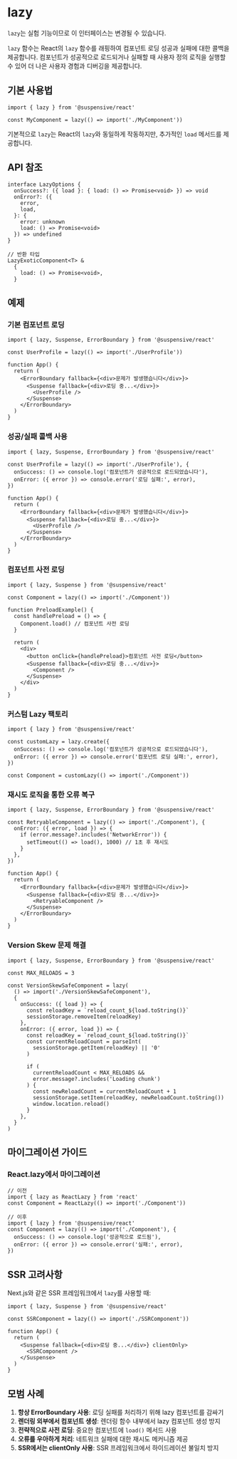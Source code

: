 
# lazy

<Callout type='experimental'>

`lazy`는 실험 기능이므로 이 인터페이스는 변경될 수 있습니다.

</Callout>

`lazy` 함수는 React의 `lazy` 함수를 래핑하여 컴포넌트 로딩 성공과 실패에 대한 콜백을 제공합니다. 컴포넌트가 성공적으로 로드되거나 실패할 때 사용자 정의 로직을 실행할 수 있어 더 나은 사용자 경험과 디버깅을 제공합니다.

## 기본 사용법

```tsx
import { lazy } from '@suspensive/react'

const MyComponent = lazy(() => import('./MyComponent'))
```

기본적으로 `lazy`는 React의 `lazy`와 동일하게 작동하지만, 추가적인 `load` 메서드를 제공합니다.

## API 참조

```tsx
interface LazyOptions {
  onSuccess?: ({ load }: { load: () => Promise<void> }) => void
  onError?: ({
    error,
    load,
  }: {
    error: unknown
    load: () => Promise<void>
  }) => undefined
}

// 반환 타입
LazyExoticComponent<T> &
  {
    load: () => Promise<void>,
  }
```

## 예제

### 기본 컴포넌트 로딩

```tsx
import { lazy, Suspense, ErrorBoundary } from '@suspensive/react'

const UserProfile = lazy(() => import('./UserProfile'))

function App() {
  return (
    <ErrorBoundary fallback={<div>문제가 발생했습니다</div>}>
      <Suspense fallback={<div>로딩 중...</div>}>
        <UserProfile />
      </Suspense>
    </ErrorBoundary>
  )
}
```

### 성공/실패 콜백 사용

```tsx
import { lazy, Suspense, ErrorBoundary } from '@suspensive/react'

const UserProfile = lazy(() => import('./UserProfile'), {
  onSuccess: () => console.log('컴포넌트가 성공적으로 로드되었습니다'),
  onError: ({ error }) => console.error('로딩 실패:', error),
})

function App() {
  return (
    <ErrorBoundary fallback={<div>문제가 발생했습니다</div>}>
      <Suspense fallback={<div>로딩 중...</div>}>
        <UserProfile />
      </Suspense>
    </ErrorBoundary>
  )
}
```

### 컴포넌트 사전 로딩

```tsx
import { lazy, Suspense } from '@suspensive/react'

const Component = lazy(() => import('./Component'))

function PreloadExample() {
  const handlePreload = () => {
    Component.load() // 컴포넌트 사전 로딩
  }

  return (
    <div>
      <button onClick={handlePreload}>컴포넌트 사전 로딩</button>
      <Suspense fallback={<div>로딩 중...</div>}>
        <Component />
      </Suspense>
    </div>
  )
}
```

### 커스텀 Lazy 팩토리

```tsx
import { lazy } from '@suspensive/react'

const customLazy = lazy.create({
  onSuccess: () => console.log('컴포넌트가 성공적으로 로드되었습니다'),
  onError: ({ error }) => console.error('컴포넌트 로딩 실패:', error),
})

const Component = customLazy(() => import('./Component'))
```

### 재시도 로직을 통한 오류 복구

```tsx
import { lazy, Suspense, ErrorBoundary } from '@suspensive/react'

const RetryableComponent = lazy(() => import('./Component'), {
  onError: ({ error, load }) => {
    if (error.message?.includes('NetworkError')) {
      setTimeout(() => load(), 1000) // 1초 후 재시도
    }
  },
})

function App() {
  return (
    <ErrorBoundary fallback={<div>문제가 발생했습니다</div>}>
      <Suspense fallback={<div>로딩 중...</div>}>
        <RetryableComponent />
      </Suspense>
    </ErrorBoundary>
  )
}
```

### Version Skew 문제 해결

```tsx
import { lazy, Suspense, ErrorBoundary } from '@suspensive/react'

const MAX_RELOADS = 3

const VersionSkewSafeComponent = lazy(
  () => import('./VersionSkewSafeComponent'),
  {
    onSuccess: ({ load }) => {
      const reloadKey = `reload_count_${load.toString()}`
      sessionStorage.removeItem(reloadKey)
    },
    onError: ({ error, load }) => {
      const reloadKey = `reload_count_${load.toString()}`
      const currentReloadCount = parseInt(
        sessionStorage.getItem(reloadKey) || '0'
      )

      if (
        currentReloadCount < MAX_RELOADS &&
        error.message?.includes('Loading chunk')
      ) {
        const newReloadCount = currentReloadCount + 1
        sessionStorage.setItem(reloadKey, newReloadCount.toString())
        window.location.reload()
      }
    },
  }
)
```

## 마이그레이션 가이드

### React.lazy에서 마이그레이션

```tsx
// 이전
import { lazy as ReactLazy } from 'react'
const Component = ReactLazy(() => import('./Component'))

// 이후
import { lazy } from '@suspensive/react'
const Component = lazy(() => import('./Component'), {
  onSuccess: () => console.log('성공적으로 로드됨'),
  onError: ({ error }) => console.error('실패:', error),
})
```

## SSR 고려사항

Next.js와 같은 SSR 프레임워크에서 `lazy`를 사용할 때:

```tsx
import { lazy, Suspense } from '@suspensive/react'

const SSRComponent = lazy(() => import('./SSRComponent'))

function App() {
  return (
    <Suspense fallback={<div>로딩 중...</div>} clientOnly>
      <SSRComponent />
    </Suspense>
  )
}
```

## 모범 사례

1. **항상 ErrorBoundary 사용**: 로딩 실패를 처리하기 위해 lazy 컴포넌트를 감싸기
2. **렌더링 외부에서 컴포넌트 생성**: 렌더링 함수 내부에서 lazy 컴포넌트 생성 방지
3. **전략적으로 사전 로딩**: 중요한 컴포넌트에 `load()` 메서드 사용
4. **오류를 우아하게 처리**: 네트워크 실패에 대한 재시도 메커니즘 제공
5. **SSR에서는 clientOnly 사용**: SSR 프레임워크에서 하이드레이션 불일치 방지
